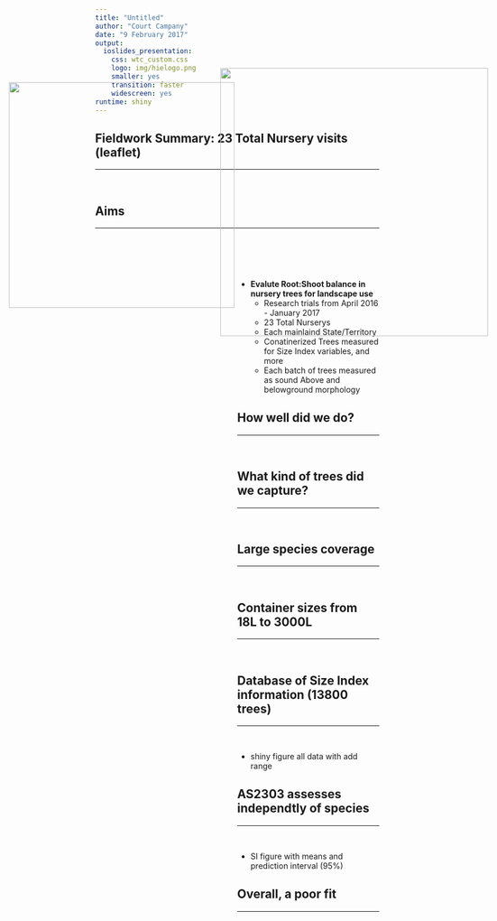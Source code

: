 ```yaml
---
title: "Untitled"
author: "Court Campany"
date: "9 February 2017"
output:
  ioslides_presentation:
    css: wtc_custom.css
    logo: img/hielogo.png
    smaller: yes
    transition: faster
    widescreen: yes
runtime: shiny
---
```



## Fieldwork Summary: 23 Total Nursery visits (leaflet)
<hr>
<br />

## Aims
<hr>
<br />

<IMG STYLE="position:absolute; TOP:200px; LEFT:75px; WIDTH:400px; HEIGHT:400px" SRC="data/concept.png">

<div style="float: right; width: 50%;">
<br />

* <strong>Evalute Root:Shoot balance in nursery trees for landscape use</strong>  
  + Research trials from April 2016 - January 2017
  + 23 Total Nurserys
  + Each mainlaind State/Territory
  + Conatinerized Trees measured for Size Index variables, and more
  + Each batch of trees measured as sound Above and belowground morphology
  
## How well did we do?
<hr>
<br />

<IMG STYLE="position:absolute; TOP:175px; LEFT:450px; WIDTH:475px; HEIGHT:475px" SRC="img/treecounts.png">

## What kind of trees did we capture?
<hr>
<br />

<IMG STYLE="position:absolute; TOP:175px; LEFT:450px; WIDTH:475px; HEIGHT:475px" SRC="img/treetype.png">

## Large species coverage
<hr>
<br />

## Container sizes from 18L to 3000L 
<hr>
<br />

## Database of Size Index information (13800 trees)
<hr>
<br />

* shiny figure all data with add range


## AS2303 assesses independtly of species
<hr>
<br />

* SI figure with means and prediction interval (95%)

## Overall, a poor fit
<hr>
<br />

